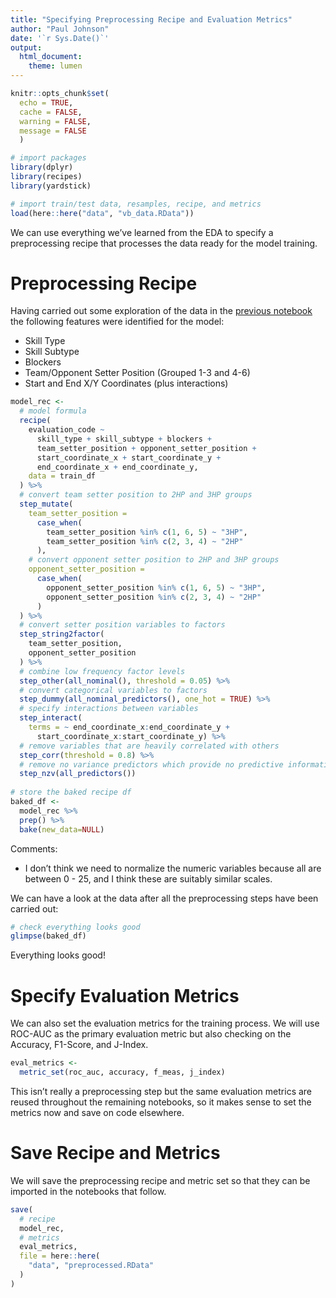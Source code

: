 ```yaml
---
title: "Specifying Preprocessing Recipe and Evaluation Metrics"
author: "Paul Johnson"
date: '`r Sys.Date()`'
output: 
  html_document: 
    theme: lumen
---
```


```r
knitr::opts_chunk$set(
  echo = TRUE,
  cache = FALSE,
  warning = FALSE,
  message = FALSE
  )

# import packages
library(dplyr)
library(recipes)
library(yardstick)

# import train/test data, resamples, recipe, and metrics
load(here::here("data", "vb_data.RData"))

```

We can use everything we've learned from the EDA to specify a preprocessing recipe that processes the data ready for the model training.

# Preprocessing Recipe

Having carried out some exploration of the data in the [previous notebook](./src/eda.Rmd) the following features were identified for the model:

-   Skill Type
-   Skill Subtype
-   Blockers
-   Team/Opponent Setter Position (Grouped 1-3 and 4-6)
-   Start and End X/Y Coordinates (plus interactions)

```r

model_rec <- 
  # model formula
  recipe(
    evaluation_code ~
      skill_type + skill_subtype + blockers +
      team_setter_position + opponent_setter_position +
      start_coordinate_x + start_coordinate_y +
      end_coordinate_x + end_coordinate_y,
    data = train_df
  ) %>%
  # convert team setter position to 2HP and 3HP groups
  step_mutate(
    team_setter_position =
      case_when(
        team_setter_position %in% c(1, 6, 5) ~ "3HP",
        team_setter_position %in% c(2, 3, 4) ~ "2HP"
      ),
    # convert opponent setter position to 2HP and 3HP groups
    opponent_setter_position =
      case_when(
        opponent_setter_position %in% c(1, 6, 5) ~ "3HP",
        opponent_setter_position %in% c(2, 3, 4) ~ "2HP"
      )
  ) %>%
  # convert setter position variables to factors
  step_string2factor(
    team_setter_position,
    opponent_setter_position
  ) %>%
  # combine low frequency factor levels
  step_other(all_nominal(), threshold = 0.05) %>%
  # convert categorical variables to factors
  step_dummy(all_nominal_predictors(), one_hot = TRUE) %>%
  # specify interactions between variables
  step_interact(
    terms = ~ end_coordinate_x:end_coordinate_y +
      start_coordinate_x:start_coordinate_y) %>%
  # remove variables that are heavily correlated with others
  step_corr(threshold = 0.8) %>%
  # remove no variance predictors which provide no predictive information
  step_nzv(all_predictors())
  
# store the baked recipe df
baked_df <-
  model_rec %>%
  prep() %>%
  bake(new_data=NULL)

```

Comments:

-   I don't think we need to normalize the numeric variables because all are between 0 - 25, and I think these are suitably similar scales.

We can have a look at the data after all the preprocessing steps have been carried out:

```r

# check everything looks good
glimpse(baked_df)

```

Everything looks good!

# Specify Evaluation Metrics

We can also set the evaluation metrics for the training process. We will use ROC-AUC as the primary evaluation metric but also checking on the Accuracy, F1-Score, and J-Index.

```r

eval_metrics <-
  metric_set(roc_auc, accuracy, f_meas, j_index)

```

This isn't really a preprocessing step but the same evaluation metrics are reused throughout the remaining notebooks, so it makes sense to set the metrics now and save on code elsewhere.

# Save Recipe and Metrics

We will save the preprocessing recipe and metric set so that they can be imported in the notebooks that follow.

```r

save(
  # recipe
  model_rec,
  # metrics
  eval_metrics,
  file = here::here(
    "data", "preprocessed.RData"
  )
)

```
